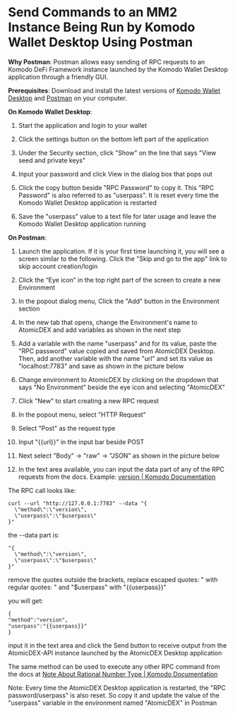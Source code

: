 

# Send Commands to an MM2 Instance Being Run by Komodo Wallet Desktop Using Postman

**Why Postman**: Postman allows easy sending of RPC requests to an Komodo DeFi Framework instance launched by the Komodo Wallet Desktop application through a friendly GUI.

**Prerequisites**: Download and install the latest versions of [Komodo Wallet Desktop](https://atomicdex.io/) and [Postman](https://www.postman.com/downloads/) on your computer.

**On Komodo Wallet Desktop**:

1. Start the application and login to your wallet

2. Click the settings button on the bottom left part of the application

<OptimizedImage title="Send Commands to an MM2 Instance Being Run by Komodo Wallet Desktop Using Postman" src={sendCommandsToMM2Instance1} classNaming="w-full" alt="Send Commands to an MM2 Instance Being Run by Komodo Wallet Desktop Using Postman" />

3. Under the Security section, click "Show" on the line that says "View seed and private keys"

<OptimizedImage title="Send Commands to an MM2 Instance Being Run by Komodo Wallet Desktop Using Postman" src={sendCommandsToMM2Instance2} classNaming="w-full" alt="Send Commands to an MM2 Instance Being Run by Komodo Wallet Desktop Using Postman" />

4. Input your password and click View in the dialog box that pops out
<OptimizedImage title="Send Commands to an MM2 Instance Being Run by Komodo Wallet Desktop Using Postman" src={sendCommandsToMM2Instance3} classNaming="w-full" alt="Send Commands to an MM2 Instance Being Run by Komodo Wallet Desktop Using Postman" />

5. Click the copy button beside "RPC Password" to copy it. This "RPC Password" is also referred to as "userpass". It is reset every time the Komodo Wallet Desktop application is restarted

<OptimizedImage title="Send Commands to an MM2 Instance Being Run by Komodo Wallet Desktop Using Postman" src={sendCommandsToMM2Instance4} classNaming="w-full" alt="Send Commands to an MM2 Instance Being Run by Komodo Wallet Desktop Using Postman" />

6. Save the "userpass" value to a text file for later usage and leave the Komodo Wallet Desktop application running

**On Postman**:

1. Launch the application. If it is your first time launching it, you will see a screen similar to the following. Click the "Skip and go to the app" link to skip account creation/login

<OptimizedImage title="Send Commands to an MM2 Instance Being Run by Komodo Wallet Desktop Using Postman" src={sendCommandsToMM2Instance5} classNaming="w-full" alt="Send Commands to an MM2 Instance Being Run by Komodo Wallet Desktop Using Postman" />

2. Click the “Eye icon” in the top right part of the screen to create a new Environment

<OptimizedImage title="Send Commands to an MM2 Instance Being Run by Komodo Wallet Desktop Using Postman" src={sendCommandsToMM2Instance6} classNaming="w-full" alt="Send Commands to an MM2 Instance Being Run by Komodo Wallet Desktop Using Postman" />

3. In the popout dialog menu, Click the "Add" button in the Environment section

<OptimizedImage title="Send Commands to an MM2 Instance Being Run by Komodo Wallet Desktop Using Postman" src={sendCommandsToMM2Instance7} classNaming="w-full" alt="Send Commands to an MM2 Instance Being Run by Komodo Wallet Desktop Using Postman" />

4. In the new tab that opens, change the Environment's name to AtomicDEX and add variables as shown in the next step

<OptimizedImage title="Send Commands to an MM2 Instance Being Run by Komodo Wallet Desktop Using Postman" src={sendCommandsToMM2Instance8} classNaming="w-full" alt="Send Commands to an MM2 Instance Being Run by Komodo Wallet Desktop Using Postman" />

5. Add a variable with the name "userpass" and for its value, paste the "RPC password" value copied and saved from AtomicDEX Desktop. Then, add another variable with the name "url" and set its value as "localhost:7783" and save as shown in the picture below

<OptimizedImage title="Send Commands to an MM2 Instance Being Run by Komodo Wallet Desktop Using Postman" src={sendCommandsToMM2Instance9} classNaming="w-full" alt="Send Commands to an MM2 Instance Being Run by Komodo Wallet Desktop Using Postman" />

6. Change environment to AtomicDEX by clicking on the dropdown that says "No Environment" beside the eye icon and selecting "AtomicDEX"

<OptimizedImage title="Send Commands to an MM2 Instance Being Run by Komodo Wallet Desktop Using Postman" src={sendCommandsToMM2Instance10} classNaming="w-full" alt="Send Commands to an MM2 Instance Being Run by Komodo Wallet Desktop Using Postman" />

7. Click "New" to start creating a new RPC request

<OptimizedImage title="Send Commands to an MM2 Instance Being Run by Komodo Wallet Desktop Using Postman" src={sendCommandsToMM2Instance11} classNaming="w-full" alt="Send Commands to an MM2 Instance Being Run by Komodo Wallet Desktop Using Postman" />

8. In the popout menu, select "HTTP Request"

<OptimizedImage title="Send Commands to an MM2 Instance Being Run by Komodo Wallet Desktop Using Postman" src={sendCommandsToMM2Instance12} classNaming="w-full" alt="Send Commands to an MM2 Instance Being Run by Komodo Wallet Desktop Using Postman" />

9. Select "Post" as the request type

<OptimizedImage title="Send Commands to an MM2 Instance Being Run by Komodo Wallet Desktop Using Postman" src={sendCommandsToMM2Instance13} classNaming="w-full" alt="Send Commands to an MM2 Instance Being Run by Komodo Wallet Desktop Using Postman" />

10. Input "\{\{url\}\}" in the input bar beside POST

<OptimizedImage title="Send Commands to an MM2 Instance Being Run by Komodo Wallet Desktop Using Postman" src={sendCommandsToMM2Instance14} classNaming="w-full" alt="Send Commands to an MM2 Instance Being Run by Komodo Wallet Desktop Using Postman" />

11. Next select "Body" → "raw" → "JSON" as shown in the picture below

<OptimizedImage title="Send Commands to an MM2 Instance Being Run by Komodo Wallet Desktop Using Postman" src={sendCommandsToMM2Instance15} classNaming="w-full" alt="Send Commands to an MM2 Instance Being Run by Komodo Wallet Desktop Using Postman" />

12. In the text area available, you can input the data part of any of the RPC requests from the docs. Example: [version | Komodo Documentation](https://developers.komodoplatform.com/basic-docs/atomicdex-api-legacy/version.html)

The RPC call looks like:

```
curl --url "http://127.0.0.1:7783" --data "{
  \"method\":\"version\",
  \"userpass\":\"$userpass\"
}"
```

the --data part is:

```
"{
  \"method\":\"version\",
  \"userpass\":\"$userpass\"
}"
```

remove the quotes outside the brackets, replace escaped quotes: \" with regular quotes: " and "$userpass" with "\{\{userpass\}\}"

you will get:

```
{
"method":"version",
"userpass":"{{userpass}}"
}
```

input it in the text area and click the Send button to receive output from the AtomicDEX-API instance launched by the AtomicDEX Desktop application

<OptimizedImage title="Send Commands to an MM2 Instance Being Run by Komodo Wallet Desktop Using Postman" src={sendCommandsToMM2Instance16} classNaming="w-full" alt="Send Commands to an MM2 Instance Being Run by Komodo Wallet Desktop Using Postman" />

The same method can be used to execute any other RPC command from the docs at [Note About Rational Number Type | Komodo Documentation](https://developers.komodoplatform.com/basic-docs/atomicdex-api-legacy/rational_number_note.html)

Note: Every time the AtomicDEX Desktop application is restarted, the "RPC password/userpass" is also reset. So copy it and update the value of the "userpass" variable in the environment named "AtomicDEX" in Postman
